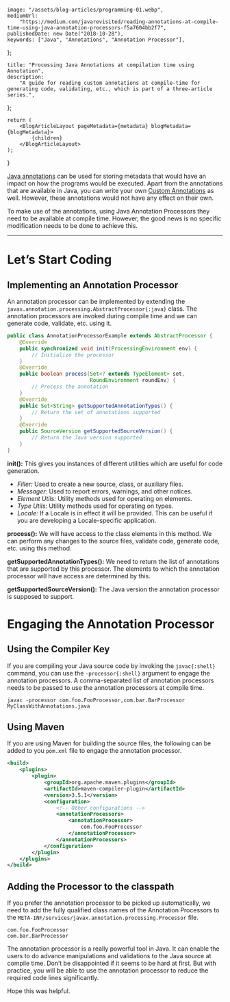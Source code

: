     image: "/assets/blog-articles/programming-01.webp",
    mediumUrl:
        "https://medium.com/javarevisited/reading-annotations-at-compile-time-using-java-annotation-processors-f5a7604bb2f7",
    publishedDate: new Date("2018-10-28"),
    keywords: ["Java", "Annotations", "Annotation Processor"],
};

    title: "Processing Java Annotations at compilation time using Annotation",
    description:
        "A guide for reading custom annotations at compile-time for generating code, validating, etc., which is part of a three-article series.",
};

    return (
        <BlogArticleLayout pageMetadata={metadata} blogMetadata={blogMetadata}>
            {children}
        </BlogArticleLayout>
    );
}

[Java annotations](https://www.java67.com/2018/12/top-5-spring-cloud-annotations-for-java.html) can be used for storing metadata that would have an impact on how the programs would be executed. Apart from the annotations that are available in Java, you can write your own [Custom Annotations](./java/unleashing-the-power-of-java-custom-annotations) as well. However, these annotations would not have any effect on their own.

To make use of the annotations, using Java Annotation Processors they need to be available at compile time. However, the good news is no specific modification needs to be done to achieve this.

---

# Let’s Start Coding

## Implementing an Annotation Processor

An annotation processor can be implemented by extending the `javax.annotation.processing.AbstractProcessor{:java}` class. The annotation processors are invoked during compile time and we can generate code, validate, etc. using it.

```java
public class AnnotationProcessorExample extends AbstractProcessor {
    @Override
    public synchronized void init(ProcessingEnvironment env) {
        // Initialize the processor
    }
    @Override
    public boolean process(Set<? extends TypeElement> set,
                           RoundEnvironment roundEnv) {
        // Process the annotation
    }
    @Override
    public Set<String> getSupportedAnnotationTypes() {
        // Return the set of annotations supported
    }
    @Override
    public SourceVersion getSupportedSourceVersion() {
        // Return the Java version supported
    }
}
```

**init():** This gives you instances of different utilities which are useful for code generation.

- _Filler:_ Used to create a new source, class, or auxiliary files.
- _Messager:_ Used to report errors, warnings, and other notices.
- _Element Utils:_ Utility methods used for operating on elements.
- _Type Utils:_ Utility methods used for operating on types.
- _Locale:_ If a Locale is in effect it will be provided. This can be useful if you are developing a Locale-specific application.

**process():** We will have access to the class elements in this method. We can perform any changes to the source files, validate code, generate code, etc. using this method.

**getSupportedAnnotationTypes():** We need to return the list of annotations that are supported by this processor. The elements to which the annotation processor will have access are determined by this.

**getSupportedSourceVersion():** The Java version the annotation processor is supposed to support.

# Engaging the Annotation Processor

## Using the Compiler Key

If you are compiling your Java source code by invoking the `javac{:shell}` command, you can use the `-processor{:shell}` argument to engage the annotation processors. A comma-separated list of annotation processors needs to be passed to use the annotation processors at compile time.

```shell
javac -processor com.foo.FooProcessor,com.bar.BarProcessor MyClassWithAnnotations.java
```

## Using Maven

If you are using Maven for building the source files, the following can be added to you `pom.xml` file to engage the annotation processor.

```xml
<build>
    <plugins>
        <plugin>
            <groupId>org.apache.maven.plugins</groupId>
            <artifactId>maven-compiler-plugin</artifactId>
            <version>3.5.1</version>
            <configuration>
                <!-- Other configurations -->
                <annotationProcessors>
                    <annotationProcessor>
                        com.foo.FooProcessor
                    </annotationProcessor>
                </annotationProcessors>
            </configuration>
        </plugin>
    </plugins>
</build>
```

## Adding the Processor to the classpath

If you prefer the annotation processor to be picked up automatically, we need to add the fully qualified class names of the Annotation Processors to the `META-INF/services/javax.annotation.processing.Processor` file.

```
com.foo.FooProcessor
com.bar.BarProcessor
```

The annotation processor is a really powerful tool in Java. It can enable the users to do advance manipulations and validations to the Java source at compile time. Don’t be disappointed if it seems to be hard at first. But with practice, you will be able to use the annotation processor to reduce the required code lines significantly.

Hope this was helpful.
